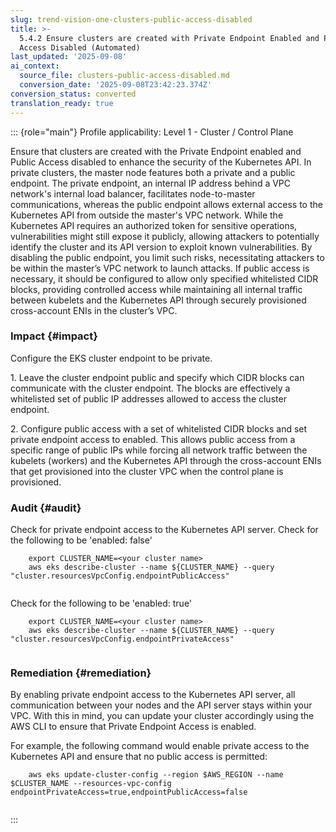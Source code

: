 ```yaml
---
slug: trend-vision-one-clusters-public-access-disabled
title: >-
  5.4.2 Ensure clusters are created with Private Endpoint Enabled and Public
  Access Disabled (Automated)
last_updated: '2025-09-08'
ai_context:
  source_file: clusters-public-access-disabled.md
  conversion_date: '2025-09-08T23:42:23.374Z'
conversion_status: converted
translation_ready: true
---
```


::: {role="main"}
Profile applicability: Level 1 - Cluster / Control Plane

Ensure that clusters are created with the Private Endpoint enabled and Public Access disabled to enhance the security of the Kubernetes API. In private clusters, the master node features both a private and a public endpoint. The private endpoint, an internal IP address behind a VPC network's internal load balancer, facilitates node-to-master communications, whereas the public endpoint allows external access to the Kubernetes API from outside the master's VPC network. While the Kubernetes API requires an authorized token for sensitive operations, vulnerabilities might still expose it publicly, allowing attackers to potentially identify the cluster and its API version to exploit known vulnerabilities. By disabling the public endpoint, you limit such risks, necessitating attackers to be within the master’s VPC network to launch attacks. If public access is necessary, it should be configured to allow only specified whitelisted CIDR blocks, providing controlled access while maintaining all internal traffic between kubelets and the Kubernetes API through securely provisioned cross-account ENIs in the cluster’s VPC.

### Impact {#impact}

Configure the EKS cluster endpoint to be private.

1\. Leave the cluster endpoint public and specify which CIDR blocks can communicate with the cluster endpoint. The blocks are effectively a whitelisted set of public IP addresses allowed to access the cluster endpoint.

2\. Configure public access with a set of whitelisted CIDR blocks and set private endpoint access to enabled. This allows public access from a specific range of public IPs while forcing all network traffic between the kubelets (workers) and the Kubernetes API through the cross-account ENIs that get provisioned into the cluster VPC when the control plane is provisioned.

### Audit {#audit}

Check for private endpoint access to the Kubernetes API server. Check for the following to be 'enabled: false'

``` codeblock
    export CLUSTER_NAME=<your cluster name>
    aws eks describe-cluster --name ${CLUSTER_NAME} --query "cluster.resourcesVpcConfig.endpointPublicAccess"
   
```

Check for the following to be 'enabled: true'

``` codeblock
    export CLUSTER_NAME=<your cluster name>
    aws eks describe-cluster --name ${CLUSTER_NAME} --query "cluster.resourcesVpcConfig.endpointPrivateAccess"
   
```

### Remediation {#remediation}

By enabling private endpoint access to the Kubernetes API server, all communication between your nodes and the API server stays within your VPC. With this in mind, you can update your cluster accordingly using the AWS CLI to ensure that Private Endpoint Access is enabled.

For example, the following command would enable private access to the Kubernetes API and ensure that no public access is permitted:

``` codeblock
    aws eks update-cluster-config --region $AWS_REGION --name $CLUSTER_NAME --resources-vpc-config endpointPrivateAccess=true,endpointPublicAccess=false
   
```
:::
